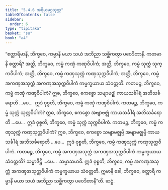 ```yaml
---
title: "5.4.6 အရိယမဂ္ဂသုတ္တ"
tableOfContents: false
sidebar:
  order: 6
type: "tipitaka"
basket: "su"
book: "a4"
---
```



<DynamicBreadcrumb />

<Division number="237" book="a4" e="ch" v="15" p="558">

<Paragraph number="1452" book="a4">
“စတ္တာရိမာနိ, ဘိက္ခဝေ, ကမ္မာနိ မယာ သယံ အဘိညာ သစ္ဆိကတွာ ပဝေဒိတာနိ. ကတမာနိ စတ္တာရိ? အတ္ထိ, ဘိက္ခဝေ, ကမ္မံ ကဏှံ ကဏှဝိပါကံ; အတ္ထိ, ဘိက္ခဝေ, ကမ္မံ သုက္ကံ သုက္ကဝိပါကံ; အတ္ထိ, ဘိက္ခဝေ, ကမ္မံ ကဏှသုက္ကံ ကဏှသုက္ကဝိပါကံ; အတ္ထိ, ဘိက္ခဝေ, ကမ္မံ အကဏှအသုက္ကံ အကဏှအသုက္ကဝိပါကံ ကမ္မက္ခယာယ သံဝတ္တတိ.
</Paragraph>

<Paragraph number="1453" book="a4">
ကတမဉ္စ, ဘိက္ခဝေ, ကမ္မံ ကဏှံ ကဏှဝိပါကံ? ဣဓ, ဘိက္ခဝေ, ဧကစ္စော သဗျာဗဇ္ဈံ ကာယသင်္ခါရံ အဘိသင်္ခရောတိ …ပေ…  ဣဒံ ဝုစ္စတိ, ဘိက္ခဝေ, ကမ္မံ ကဏှံ ကဏှဝိပါကံ.
</Paragraph>

<Paragraph number="1454" book="a4">
ကတမဉ္စ, ဘိက္ခဝေ, ကမ္မံ သုက္ကံ သုက္ကဝိပါကံ? ဣဓ, ဘိက္ခဝေ, ဧကစ္စော အဗျာဗဇ္ဈံ ကာယသင်္ခါရံ အဘိသင်္ခရောတိ …ပေ…  ဣဒံ ဝုစ္စတိ, ဘိက္ခဝေ, ကမ္မံ သုက္ကံ သုက္ကဝိပါကံ.
</Paragraph>

<Paragraph number="1455" book="a4">
ကတမဉ္စ, ဘိက္ခဝေ, ကမ္မံ ကဏှသုက္ကံ ကဏှသုက္ကဝိပါကံ? ဣဓ, ဘိက္ခဝေ, ဧကစ္စော သဗျာဗဇ္ဈမ္ပိ အဗျာဗဇ္ဈမ္ပိ ကာယသင်္ခါရံ အဘိသင်္ခရောတိ …ပေ…  ဣဒံ ဝုစ္စတိ, ဘိက္ခဝေ, ကမ္မံ ကဏှသုက္ကံ ကဏှသုက္ကဝိပါကံ.
</Paragraph>

<Paragraph number="1456" book="a4">
ကတမဉ္စ, ဘိက္ခဝေ, ကမ္မံ အကဏှအသုက္ကံ အကဏှအသုက္ကဝိပါကံ ကမ္မက္ခယာယ သံဝတ္တတိ? သမ္မာဒိဋ္ဌိ …ပေ…  သမ္မာသမာဓိ. ဣဒံ ဝုစ္စတိ, ဘိက္ခဝေ, ကမ္မံ အကဏှအသုက္ကံ အကဏှအသုက္ကဝိပါကံ ကမ္မက္ခယာယ သံဝတ္တတိ. ဣမာနိ ခေါ, ဘိက္ခဝေ, စတ္တာရိ ကမ္မာနိ မယာ သယံ အဘိညာ သစ္ဆိကတွာ ပဝေဒိတာနီ”တိ.

</Paragraph>
</Division>

<Paragraph number="1457" type="center" book="a4">
ဆဋ္ဌံ.
</Paragraph>